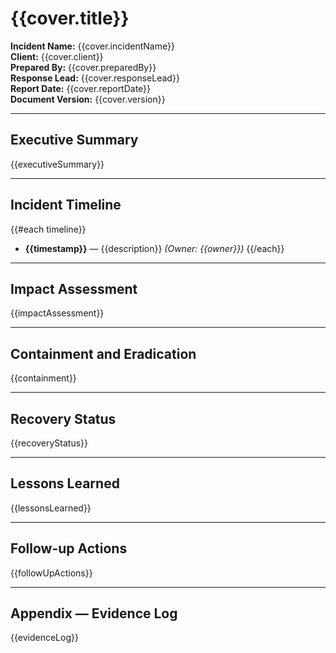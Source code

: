 <!--
  Incident Response After Action Template
  Expects data keys declared in templates/reports/incident-response.json
-->

# {{cover.title}}

**Incident Name:** {{cover.incidentName}}  \
**Client:** {{cover.client}}  \
**Prepared By:** {{cover.preparedBy}}  \
**Response Lead:** {{cover.responseLead}}  \
**Report Date:** {{cover.reportDate}}  \
**Document Version:** {{cover.version}}

---

## Executive Summary

{{executiveSummary}}

---

## Incident Timeline

{{#each timeline}}
- **{{timestamp}}** — {{description}} _(Owner: {{owner}})_
{{/each}}

---

## Impact Assessment

{{impactAssessment}}

---

## Containment and Eradication

{{containment}}

---

## Recovery Status

{{recoveryStatus}}

---

## Lessons Learned

{{lessonsLearned}}

---

## Follow-up Actions

{{followUpActions}}

---

## Appendix — Evidence Log

{{evidenceLog}}

